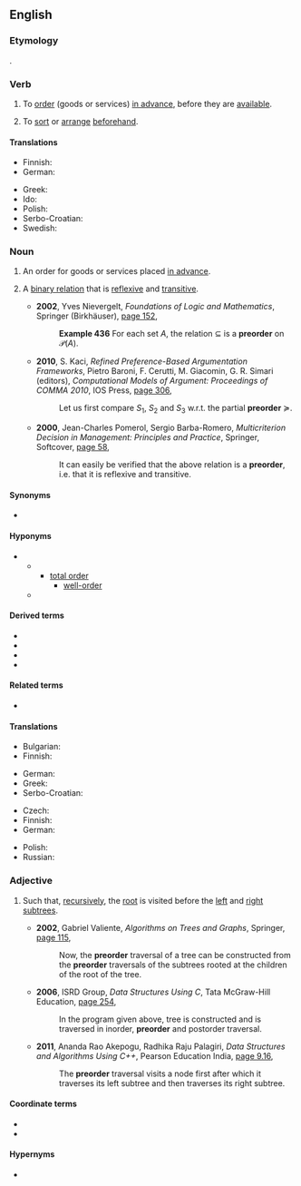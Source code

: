 {{also|pre-order}}

==English==
{{wikipedia}}

===Etymology===
{{prefix|en|pre|order}}.

===Verb===
{{en-verb}}

# {{lb|en|transitive}} To [[order]] (goods or services) [[in advance]], before they are [[available]].
# {{lb|en|transitive}} To [[sort]] or [[arrange]] [[beforehand]].

====Translations====
{{trans-top|to order in advance}}
* Finnish: {{t|fi|ennakkotilata}}
* German: {{t+|de|vorbestellen}}
{{trans-mid}}
* Greek: {{t+|el|προπαραγγέλνω}}
* Ido: {{t|io|prekomendar}}
* Polish: {{t|pl|preorderować}}
* Serbo-Croatian: {{t|sh|prednaručiti|pf}}
* Swedish: {{t+|sv|förbeställa}}
{{trans-bottom}}

===Noun===
{{en-noun}}

# An order for goods or services placed [[in advance]].
# {{lb|en|set theory|order theory}} A [[binary relation]] that is [[reflexive]] and [[transitive]].
#: {{ux|en|The relation of logical implication over sentences is an example of a '''preorder'''.}}
#* '''2002''', Yves Nievergelt, ''Foundations of Logic and Mathematics'', Springer (Birkhäuser), [https://books.google.com.au/books?id=_H_nJdagqL8C&pg=PA152&dq=%22preorder%22%7C%22preorders%22&hl=en&sa=X&ved=0ahUKEwiLzvTciOzbAhUIpJQKHW5zBfAQ6AEIPDAE#v=onepage&q=%22preorder%22%7C%22preorders%22&f=false page 152],
#*: '''Example 436''' For each set <math>A</math>, the relation <math>\subseteq</math> is a '''preorder''' on <math>\mathcal{P}(A)</math>.
#* '''2010''', S. Kaci, ''Refined Preference-Based Argumentation Frameworks'', Pietro Baroni, F. Cerutti, M. Giacomin, G. R. Simari (editors), ''Computational Models of Argument: Proceedings of COMMA 2010'', IOS Press, [https://books.google.com.au/books?id=8TOFQ-8pvRkC&pg=PA306&dq=%22preorder%22%7C%22preorders%22&hl=en&sa=X&ved=0ahUKEwiLzvTciOzbAhUIpJQKHW5zBfAQ6AEIvwEwGw#v=onepage&q=%22preorder%22%7C%22preorders%22&f=false page 306],
#*: Let us first compare <math>S_1</math>, <math>S_2</math> and <math>S_3</math> w.r.t. the partial '''preorder''' <math>\succeq</math>.
#* '''2000''', Jean-Charles Pomerol, Sergio Barba-Romero, ''Multicriterion Decision in Management: Principles and Practice'', Springer, Softcover, [https://books.google.com.au/books?id=sk_hBwAAQBAJ&pg=PA58&dq=%22preorder%22%7C%22preorders%22&hl=en&sa=X&ved=0ahUKEwiLzvTciOzbAhUIpJQKHW5zBfAQ6AEIzAEwHQ#v=onepage&q=%22preorder%22%7C%22preorders%22&f=false page 58],
#*: It can easily be verified that the above relation is a '''preorder''', i.e. that it is reflexive and transitive.

====Synonyms====
* {{sense|binary relation that is reflexive and transitive}} {{l|en|quasiorder}}

====Hyponyms====
* {{sense|binary relation that is reflexive and transitive}}
** {{l|en|partial order}}
*** [[total order]]
**** [[well-order]]
** {{l|en|equivalence relation}}

====Derived terms====
* {{l|en|preorder algebra}}
* {{l|en|preorder atom}}
* {{l|en|preorder functor}}
* {{l|en|strict preorder}}

====Related terms====
* {{l|en|preordered set}}

====Translations====
{{trans-top|order in advance}}
* Bulgarian: {{t|bg|предвари́телна поръ́чка|f}}
* Finnish: {{t|fi|ennakkotilaus}}
{{trans-mid}}
* German: {{t|de|Vorbestellung|f}}
* Greek: {{t+|el|προπαραγγελία|f}}
* Serbo-Croatian: {{t|sh|prednarudžba|f}}
{{trans-bottom}}

{{trans-top|binary relation}}
* Czech: {{t|cs|předuspořádání|n}}
* Finnish: {{t|fi|esijärjestys}}
* German: {{t|de|Präordnung|f}}
{{trans-mid}}
* Polish: {{t|pl|praporządek|m}}
* Russian: {{t|ru|предпоря́док|m}}
{{trans-bottom}}

===Adjective===
{{en-adj|-}}

# {{lb|en|computing theory|of a [[traversal]] of a [[tree]]}} Such that, [[recursive]]ly, the [[root]] is visited before the [[left]] and [[right]] [[subtree]]s.
#* '''2002''', Gabriel Valiente, ''Algorithms on Trees and Graphs'', Springer, [https://books.google.com.au/books?id=NSfIWxqPlbcC&pg=PA115&dq=%22preorder%22%7C%22preorders%22&hl=en&sa=X&ved=0ahUKEwiLzvTciOzbAhUIpJQKHW5zBfAQ6AEIaTAM#v=onepage&q=%22preorder%22%7C%22preorders%22&f=false page 115],
#*: Now, the '''preorder''' traversal of a tree can be constructed from the '''preorder''' traversals of the subtrees rooted at the children of the root of the tree.
#* '''2006''', ISRD Group, ''Data Structures Using C'', Tata McGraw-Hill Education, [https://books.google.com.au/books?id=a_YnrbXyCv8C&pg=PA254&dq=%22preorder%22%7C%22preorders%22&hl=en&sa=X&ved=0ahUKEwiLzvTciOzbAhUIpJQKHW5zBfAQ6AEIowIwLQ#v=onepage&q=%22preorder%22%7C%22preorders%22&f=false page 254],
#*: In the program given above, tree is constructed and is traversed in inorder, '''preorder''' and postorder traversal.
#* '''2011''', Ananda Rao Akepogu, Radhika Raju Palagiri, ''Data Structures and Algorithms Using C++'', Pearson Education India, [https://books.google.com.au/books?id=VRaxY61mw5cC&pg=SA9-PA16&dq=%22preorder%22%7C%22preorders%22&hl=en&sa=X&ved=0ahUKEwiLzvTciOzbAhUIpJQKHW5zBfAQ6AEI9gIwPA#v=onepage&q=%22preorder%22%7C%22preorders%22&f=false page 9.16],
#*: The '''preorder''' traversal visits a node first after which it traverses its left subtree and then traverses its right subtree.

====Coordinate terms====
* {{l|en|inorder}}
* {{l|en|postorder}}

====Hypernyms====
* {{l|en|depth-first}}